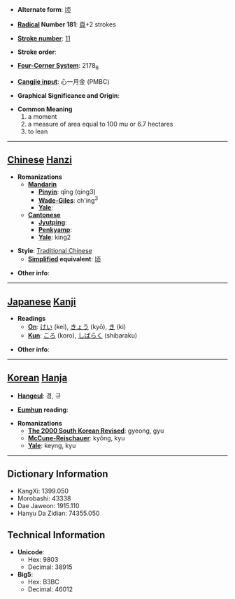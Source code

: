 * '''Alternate form''': [[顷]]

* '''[[Wiktionary:Chinese radical index| Radical]] Number 181''': [[Wiktionary:Chinese radical index 頁|頁]]+2 strokes

* '''[[Wiktionary:Chinese total strokes index|Stroke number]]''': [[Wiktionary:Chinese total strokes index 11|11]]

* '''Stroke order''': 

* '''[[Wiktionary:Chinese four corner index|Four-Corner System]]''': 2178<sub>6</sub>

* '''[[Wiktionary:Chinese Cangjie index|Cangjie input]]''': 心一月金 (PMBC)

* '''Graphical Significance and Origin''': 

* '''Common Meaning'''
*#a moment
*# a measure of area equal to 100 mu or 6.7 hectares
*# to lean


----

== [[Chinese]] [[Hanzi]] ==

* '''Romanizations'''
** '''[[Mandarin]]'''
*** '''[[Pinyin]]''': qǐng (qing3)
*** '''[[Wade-Giles]]''': ch'ing<sup>3</sup>
*** '''[[Yale]]''': 
** '''[[Cantonese]]'''
*** '''[[Jyutping]]''':
*** '''[[Penkyamp]]''': 
*** '''[[Yale]]''': king2

* '''Style''': [[Traditional Chinese]] 
** '''[[Simplified Chinese|Simplified]] equivalent''': [[顷]]

* '''Other info''': 

----

== [[Japanese]] [[Kanji]] ==

* '''Readings'''
** '''[[On]]''': [[けい]] (kei), [[きょう]] (kyō), [[き]] (ki)
** '''[[Kun]]''': [[ころ]] (koro), [[しばらく]] (shibaraku)

* '''Other info''':  

----

== [[Korean]] [[Hanja]] ==

* '''[[Hangeul]]''': 경, 규

* '''[[Eumhun]] reading''': 

* '''Romanizations'''
** '''[[The 2000 South Korean Revised Romanization|The 2000 South Korean Revised]]''': gyeong, gyu
** '''[[McCune-Reischauer]]''': kyŏng, kyu
** '''[[Yale]]''': keyng, kyu

----

== Dictionary Information ==

* KangXi: 1399.050
* Morobashi: 43338
* Dae Jaweon: 1915.110
* Hanyu Da Zidian: 74355.050

== Technical Information ==

* '''Unicode''':
** Hex: 9803
** Decimal: 38915
* '''Big5''':
** Hex: B3BC
** Decimal: 46012